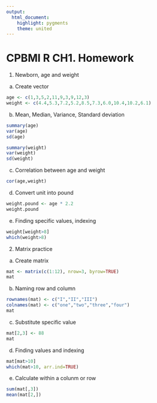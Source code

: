 ```yaml
---
output:
  html_document:
    highlight: pygments
    theme: united
---
```

CPBMI R CH1. Homework
=====================
(1) Newborn, age and weight

a) Create vector
```r
age <- c(1,3,5,2,11,9,3,9,12,3)
weight <- c(4.4,5.3,7.2,5.2,8.5,7.3,6.0,10.4,10.2,6.1)
```

b) Mean, Median, Variance, Standard deviation
```r
summary(age)
var(age)
sd(age)

summary(weight)
var(weight)
sd(weight)
```

c) Correlation between age and weight
```r
cor(age,weight)
```

d) Convert unit into pound
```r
weight.pound <- age * 2.2
weight.pound
```

e) Finding specific values, indexing
```r
weight[weight>8]
which(weight>8)
```

(2) Matrix practice

a) Create matrix
```r
mat <- matrix(c(1:12), nrow=3, byrow=TRUE)
mat
```

b) Naming row and column
```r
rownames(mat) <- c("I","II","III")
colnames(mat) <- c("one","two","three","four")
mat
```

c) Substitute specific value
```r
mat[2,3] <- 88
mat
```

d) Finding values and indexing
```r
mat[mat>10]
which(mat>10, arr.ind=TRUE)
```

e) Calculate within a colunm or row
```r
sum(mat[,3])
mean(mat[2,])
```